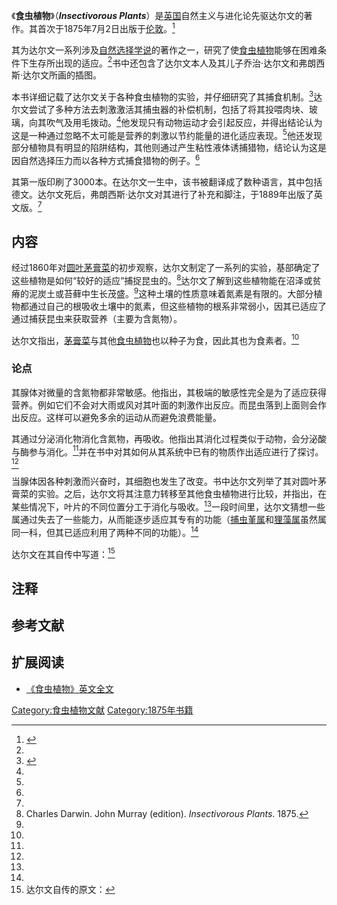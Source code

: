 {{noteTA
|G1=Carnivorous Plant
|T=zh-hans:《食虫植物》; zh-hant:《食蟲植物》;
}}
{{about|1875年查尔斯·达尔文关于食虫植物的著作|1942年弗朗西斯·欧内斯特·劳埃德关于食虫植物的著作|食虫植物 (1942年书籍)|1989年巴里·E·朱尼珀、理查德·E·朱尼珀和丹尼尔·M·乔尔关于食虫植物的著作|食虫植物 (1989年书籍)}}
<!--本条目根名称为“食虫植物 (1875年书籍)”-->
{{Infobox Book
| name          = 《食虫植物》
| image         = [[Image:De_Darwin_Insectenfressende_Pflanzen.jpg|120px]]
| image_caption = 1876年德文版封面
| author        = [[查尔斯·达尔文|查尔斯·达尔文]]
| country       = [[英国|英国]]
| subject       = [[植物学|植物学]]，[[进化论|进化论]]
| publisher     = [[约翰·默里|约翰·默里]]
| pub_date      = 1875年7月2日
}}

《'''食虫植物'''》（'''''Insectivorous Plants'''''）是[[英国|英国]]自然主义与进化论先驱达尔文的著作。其首次于1875年7月2日出版于[[伦敦|伦敦]]。<ref name="darwinonline">{{cite web|url=http://darwin-online.org.uk/EditorialIntroductions/Freeman_InsectivorousPlants.html|title=Darwin Online: Insectivorous Plants|work=The Complete Works of Charles Darwin Online|accessdate=2009-08-26|archive-date=2009-12-03|archive-url=https://web.archive.org/web/20091203130308/http://darwin-online.org.uk/EditorialIntroductions/Freeman_InsectivorousPlants.html|dead-url=no}}</ref> 

其为达尔文一系列涉及[[自然选择学说|自然选择学说]]的著作之一，研究了使[[食虫植物|食虫植物]]能够在困难条件下生存所出现的适应。<ref name="darwinonline" />书中还包含了达尔文本人及其儿子乔治·达尔文和弗朗西斯·达尔文所画的插图。

本书详细记载了达尔文关于各种食虫植物的实验，并仔细研究了其捕食机制。<ref name="darwinbotany">{{cite web|url=http://www.christs.cam.ac.uk/darwin200/pages/index.php?page_id=c2|title=Darwin & Botany|last=Montgomery|first=Stephen|publisher=Christ's College, Cambridge|accessdate=2009-08-26|deadurl=yes|archiveurl=https://web.archive.org/web/20100731015803/http://www.christs.cam.ac.uk/darwin200/pages/index.php?page_id=c2|archivedate=2010-07-31}}</ref>达尔文尝试了多种方法去刺激激活其捕虫器的补偿机制，包括了将其投喂肉块、玻璃，向其吹气及用毛拨动。<ref name="darwinbotany" />他发现只有动物运动才会引起反应，并得出结论认为这是一种通过忽略不太可能是营养的刺激以节约能量的进化适应表现。<ref name="darwinbotany" />他还发现部分植物具有明显的陷阱结构，其他则通过产生粘性液体诱捕猎物，结论认为这是因自然选择压力而以各种方式捕食猎物的例子。<ref name="darwinbotany" />

其第一版印刷了3000本。在达尔文一生中，该书被翻译成了数种语言，其中包括德文。达尔文死后，弗朗西斯·达尔文对其进行了补充和脚注，于1889年出版了英文版。<ref name="darwinonline" />

== 内容 ==
经过1860年对[[圆叶茅膏菜|圆叶茅膏菜]]{{small|（''Drosera rotundifolia''）}}的初步观察，达尔文制定了一系列的实验，基部确定了这些植物是如何“较好的适应”捕捉昆虫的。<ref name="Murray">Charles Darwin. John Murray (edition). ''Insectivorous Plants''. 1875.</ref>{{rp|3}}达尔文了解到这些植物能在沼泽或贫瘠的泥炭土或苔藓中生长茂盛。<ref name="Murray" />{{rp|18}}这种土壤的性质意味着氮素是有限的。大部分植物都通过自己的根吸收土壤中的氮素，但这些植物的根系非常弱小，因其已适应了通过捕获昆虫来获取营养（主要为含氮物）。

达尔文指出，[[茅膏菜|茅膏菜]]与其他[[食虫植物|食虫植物]]也以种子为食，因此其也为食素者。<ref name="Murray" />{{rp|134}}

=== 论点 ===
其腺体对微量的含氮物都非常敏感。他指出，其极端的敏感性完全是为了适应获得营养。例如它们不会对大雨或风对其叶面的刺激作出反应。而昆虫落到上面则会作出反应。这样可以避免多余的运动从而避免浪费能量。

其通过分泌消化物消化含氮物，再吸收。他指出其消化过程类似于动物，会分泌酸与酶参与消化。<ref name="Murray" />{{rp|135}}并在书中对其如何从其系统中已有的物质作出适应进行了探讨。<ref name="Murray" />{{rp|361}}

当腺体因各种刺激而兴奋时，其细胞也发生了改变。书中达尔文列举了其对圆叶茅膏菜的实验。之后，达尔文将其注意力转移至其他食虫植物进行比较，并指出，在某些情况下，叶片的不同位置分工于消化与吸收。<ref name="Murray" />{{rp|330-331}}一段时间里，达尔文猜想一些属通过失去了一些能力，从而能逐步适应其专有的功能（[[捕虫堇属|捕虫堇属]]{{small|（''Pinguicula''）}}和[[狸藻属|狸藻属]]{{small|（''Utricularia''）}}虽然属同一科，但其已适应利用了两种不同的功能）。<ref name="Murray" />{{rp|331}}

达尔文在其自传中写道：<ref group="注">达尔文自传的原文：{{Cquote|The fact that a plant should secrete, when properly excited, a fluid containing an acid and ferment, closely analogous to the digestive fluid of an animal, was certainly a remarkable discovery}}</ref>

{{Cquote|事实上，植物在兴奋时，会分泌含有酸、酶的液体，其与动物的消化液非常近似，这无疑是个惊人的发现。
}}

== 注释 ==
{{reflist|group="注"}}

== 参考文献 ==
{{reflist|2}}

== 扩展阅读 ==
{{refbegin}}
{{Commons-inline|Category:Insectivorous Plants|《食虫植物》}}
*[http://darwin-online.org.uk/content/frameset?itemID=F1217&viewtype=text&pageseq=1 《食虫植物》英文全文] {{Wayback|url=http://darwin-online.org.uk/content/frameset?itemID=F1217&viewtype=text&pageseq=1 |date=20090210082758 }}
{{refend}}

{{食虫植物专著}}

[[Category:食虫植物文献|Category:食虫植物文献]]
[[Category:1875年书籍|Category:1875年书籍]]
